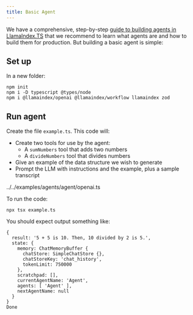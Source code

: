 ```yaml
---
title: Basic Agent 
---
```


We have a comprehensive, step-by-step [guide to building agents in LlamaIndex.TS](/docs/llamaindex/tutorials/agents/1_setup) that we recommend to learn what agents are and how to build them for production. But building a basic agent is simple:

## Set up

In a new folder:

```package-install
npm init
npm i -D typescript @types/node
npm i @llamaindex/openai @llamaindex/workflow llamaindex zod
```

## Run agent

Create the file `example.ts`. This code will:

- Create two tools for use by the agent:
  - A `sumNumbers` tool that adds two numbers
  - A `divideNumbers` tool that divides numbers
- Give an example of the data structure we wish to generate
- Prompt the LLM with instructions and the example, plus a sample transcript

<include cwd>../../examples/agents/agent/openai.ts</include>

To run the code:

```package-install
npx tsx example.ts
```

You should expect output something like:

```
{
  result: '5 + 5 is 10. Then, 10 divided by 2 is 5.',
  state: {
    memory: ChatMemoryBuffer {
      chatStore: SimpleChatStore {},
      chatStoreKey: 'chat_history',
      tokenLimit: 750000
    },
    scratchpad: [],
    currentAgentName: 'Agent',
    agents: [ 'Agent' ],
    nextAgentName: null
  }
}
Done
```

